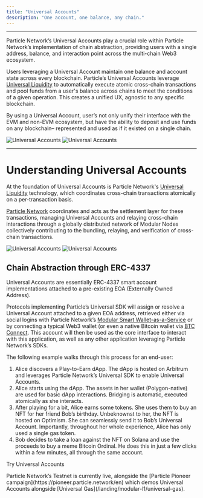 ```yaml
---
title: "Universal Accounts"
description: "One account, one balance, any chain."
---
```


___

Particle Network’s Universal Accounts play a crucial role within Particle Network’s implementation of chain abstraction, providing users with a single address, balance, and interaction point across the multi-chain Web3 ecosystem.

Users leveraging a Universal Account maintain one balance and account state across every blockchain. Particle’s Universal Accounts leverage [Universal Liquidity](/landing/modular-l1/universal-liquidity) to automatically execute atomic cross-chain transactions and pool funds from a user's balance across chains to meet the conditions of a given operation. This creates a unified UX, agnostic to any specific blockchain.

By using a Universal Account, user’s not only unify their interface with the EVM and non-EVM ecosystem, but have the ability to deposit and use funds on any blockchain– represented and used as if it existed on a single chain.

<Frame caption="User flow of Particle Network's Universal Accounts.">
<img
  className="block dark:hidden"
  src="/landing/modular-l1/images/universal-accounts.jpg"
  alt="Universal Accounts"
/>
<img
  className="hidden dark:block"
  src="/landing/modular-l1/images/universal-accounts.jpg"
  alt="Universal Accounts"
/>
</Frame>

***

# Understanding Universal Accounts

At the foundation of Universal Accounts is Particle Network's [Universal Liquidity](/landing/modular-l1/universal-liquidity) technology, which coordinates cross-chain transactions atomically on a per-transaction basis.

[Particle Network](/landing/modular-l1/introduction) coordinates and acts as the settlement layer for these transactions, managing Universal Accounts and relaying cross-chain interactions through a globally distributed network of Modular Nodes collectively contributing to the bundling, relaying, and verification of cross-chain transactions.

<Frame caption="Composition of Universal Accounts.">
<img
  className="block dark:hidden"
  src="/landing/modular-l1/images/composition.png"
  alt="Universal Accounts"
/>
<img
  className="hidden dark:block"
  src="/landing/modular-l1/images/composition.png"
  alt="Universal Accounts"
/>
</Frame>

## Chain Abstraction through ERC-4337

Universal Accounts are essentially ERC-4337 smart account implementations attached to a pre-existing EOA (Externally Owned Address).

Protocols implementing Particle’s Universal SDK will assign or resolve a Universal Account attached to a given EOA address, retrieved either via social logins with Particle Network’s [Modular Smart Wallet-as-a-Service](/landing/wallet-abstraction/waas/overview) or by connecting a typical Web3 wallet (or even a native Bitcoin wallet via [BTC Connect](/landing/wallet-abstraction/btc-connect). This account will then be used as the core interface to interact with this application, as well as any other application leveraging Particle Network’s SDKs.

The following example walks through this process for an end-user:

1. Alice discovers a Play-to-Earn dApp. The dApp is hosted on Arbitrum and leverages Particle Network’s Universal SDK to enable Universal Accounts.
2. Alice starts using the dApp. The assets in her wallet (Polygon-native) are used for basic dApp interactions. Bridging is automatic, executed atomically as she interacts.
3. After playing for a bit, Alice earns some tokens. She uses them to buy an NFT for her friend Bob’s birthday. Unbeknownst to her, the NFT is hosted on Optimism. She can seamlessly send it to Bob’s Universal Account. Importantly, throughout her whole experience, Alice has only used a single gas token.
4. Bob decides to take a loan against the NFT on Solana and use the proceeds to buy a meme Bitcoin Ordinal. He does this in just a few clicks within a few minutes, all through the same account.

<Tip>
Try Universal Accounts
<p>Particle Network’s Testnet is currently live, alongside the [Particle Pioneer campaign](https://pioneer.particle.network/en) which demos Universal Accounts alongside [Universal Gas](/landing/modular-l1/universal-gas).</p>
</Tip>
